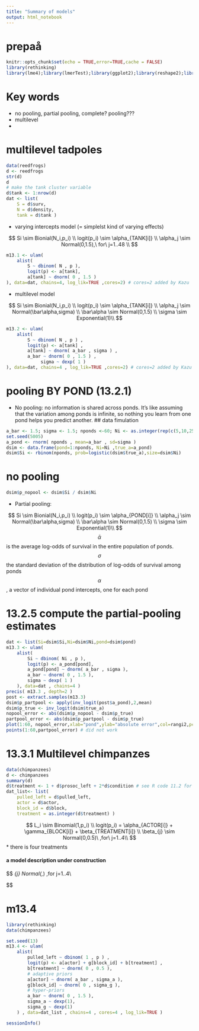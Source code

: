 ```yaml
---
title: "Summary of models"
output: html_notebook
---
```


# prepaå
```r
knitr::opts_chunk$set(echo = TRUE,error=TRUE,cache = FALSE)
library(rethinking)
library(lme4);library(lmerTest);library(ggplot2);library(reshape2);library(tidyverse);library(readr)
```

# Key words
* no pooling, partial pooling, complete? pooling???
* multilevel
* 



# multilevel tadpoles
```r
data(reedfrogs)
d <- reedfrogs
str(d)
d
# make the tank cluster variable
d$tank <- 1:nrow(d)
dat <- list(
    S = d$surv,
    N = d$density,
    tank = d$tank )

```

* varying intercepts model (= simplelst kind of varying effects) 

$$
Si \sim Bionial(N_i,p_i) \\
logit(p_i) \sim \alpha_{TANK[i]} \\
\alpha_j \sim Normal(0,1.5),\ for\ j=1..48 \\
$$

```r
m13.1 <- ulam(
    alist(
        S ~ dbinom( N , p ),
        logit(p) <- a[tank],
        a[tank] ~ dnorm( 0 , 1.5 )
), data=dat, chains=4, log_lik=TRUE ,cores=2) # cores=2 added by Kazu

```

* multilevel model

$$
Si \sim Bionial(N_i,p_i) \\
logit(p_i) \sim \alpha_{TANK[i]} \\
\alpha_j \sim Normal(\bar\alpha,sigma) \\
\bar\alpha \sim Normal(0,1.5) \\
\sigma \sim Exponential(1)\\
$$



```r
m13.2 <- ulam(
    alist(
        S ~ dbinom( N , p ) ,
        logit(p) <- a[tank] ,
        a[tank] ~ dnorm( a_bar , sigma ) ,
        a_bar ~ dnorm( 0 , 1.5 ) ,
             sigma ~ dexp( 1 )
), data=dat, chains=4 , log_lik=TRUE ,cores=2) # cores=2 added by Kazu

```




# pooling BY POND (13.2.1)
* No pooling: no information is shared across ponds. It's like assuming that the variation among ponds is infinite, so nothing you learn from one pond helps you predict another.
## data fimulation

```r
a_bar <- 1.5; sigma <- 1.5; nponds <-60; Ni <- as.integer(rep(c(5,10,25,35),each=15))
set.seed(5005)
a_pond <- rnorm( nponds , mean=a_bar , sd=sigma )
dsim <- data.frame(pond=1:nponds, Ni=Ni ,true_a=a_pond)
dsim$Si <- rbinom(nponds, prob=logistic(dsim$true_a),size=dsim$Ni)
```
# no pooling
```r
dsim$p_nopool <- dsim$Si / dsim$Ni
```


* Partial pooling: 

$$
Si \sim Bionial(N_i,p_i) \\
logit(p_i) \sim \alpha_{POND[i]} \\
\alpha_j \sim Normal(\bar\alpha,sigma) \\
\bar\alpha \sim Normal(0,1.5) \\
\sigma \sim Exponential(1)\\
$$
$$\bar\alpha$$ is the average log-odds of survival in the entire population of ponds.
$$\sigma$$ the standard deviation of the distribution of log-odds of survival among ponds
$$\alpha$$, a vector of individual pond intercepts, one for each pond

# 13.2.5 compute the partial-pooling estimates

```r
dat <- list(Si=dsim$Si,Ni=dsim$Ni,pond=dsim$pond)
m13.3 <- ulam(
    alist(
        Si ~ dbinom( Ni , p ),
        logit(p) <- a_pond[pond],
        a_pond[pond] ~ dnorm( a_bar , sigma ),
        a_bar ~ dnorm( 0 , 1.5 ),
        sigma ~ dexp( 1 )
    ), data=dat , chains=4 )
precis( m13.3 , depth=2 )
post <- extract.samples(m13.3)
dsim$p_partpool <- apply(inv_logit(post$a_pond),2,mean)
dsim$p_true <- inv_logit(dsim$true_a)
nopool_error <- abs(dsim$p_nopool - dsim$p_true)
partpool_error <- abs(dsim$p_partpool - dsim$p_true)
plot(1:60, nopool_error,xlab="pond",ylab="absolute error",col=rangi2,pch=16)
points(1:60,partpool_error) # did not work

```

# 13.3.1 Multilevel chimpanzes

```r
data(chimpanzees)
d <- chimpanzees
summary(d)
d$treatment <- 1 + d$prosoc_left + 2*d$condition # see R code 11.2 for detailed explanation
dat_list<- list(
    pulled_left = d$pulled_left,
    actor = d$actor,
    block_id = d$block,
    treatment = as.integer(d$treatment) )
```



$$
L_i \sim Binomial(1,p_i) \\
logit(p_i) =  \alpha_{ACTOR[i]} + \gamma_{BLOCK[i]} + \beta_{TREATMENT[i]} \\
\beta_{j} \sim Normal(0,0.5)\ ,for\ j=1..4\\ 
$$
* there is four treatments

#### a model description under construction ##

$$
\alpha_{j} \sim Normal(\bar\alpha,\sigma_\alpha)\ ,for\ j=1..4\\ 

$$


# m13.4 
```r
library(rethinking)
data(chimpanzees)

set.seed(13)
m13.4 <- ulam(
    alist(
        pulled_left ~ dbinom( 1 , p ) ,
        logit(p) <- a[actor] + g[block_id] + b[treatment] ,
        b[treatment] ~ dnorm( 0 , 0.5 ),
        # adaptive priors
        a[actor] ~ dnorm( a_bar , sigma_a ),
        g[block_id] ~ dnorm( 0 , sigma_g ),
        # hyper-priors
        a_bar ~ dnorm( 0 , 1.5 ),
        sigma_a ~ dexp(1),
        sigma_g ~ dexp(1)
    ) , data=dat_list , chains=4 , cores=4 , log_lik=TRUE )
```

```r
sessionInfo()
```

